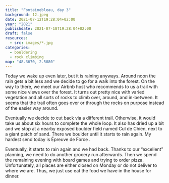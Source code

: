 ```yaml
---
title: "Fontainebleau, day 3"
background: 12.jpeg
date: 2021-07-12T19:28:04+02:00
year: "2021"
publishdate: 2021-07-18T19:28:04+02:00
draft: false
resources:
  - src: images/*.jpg
categories:
  - bouldering
  - rock climbing
map: "48.3670, 2.5080"
---
```


Today we wake up even later, but it is raining anyways. Around noon the rain
gets a bit less and we decide to go for a walk into the forest. On the way to
there, we meet our Airbnb host who recommends to us a trail with some nice views
over the forest. It turns out pretty nice with varied vegetation and all sorts
of rocks to climb over, around, and in-between. It seems that the trail often
goes over or through the rocks on purpose instead of the easier way around.

<!--more-->

<Gallery>
  <Rimg src="26.jpeg" caption="The church in Noisy-sur-École." />
  <Rimg src="2.jpeg" alt="Fontainebleau trail" />
  <Rimg src="3.jpeg" alt="Fontainebleau trail" />
  <Rimg src="4.jpeg" alt="Fontainebleau trail" />
  <Rimg src="5.jpeg" alt="Fontainebleau trail" />
  <Rimg src="6.jpeg" alt="Fontainebleau trail" />
  <Rimg src="7.jpeg" alt="Fontainebleau trail" />
  <Rimg src="8.jpeg" alt="Fontainebleau trail" />
  <Rimg src="9.jpeg" alt="Fontainebleau trail" />
  <Rimg src="10.jpeg" alt="Fontainebleau trail" />
  <Rimg src="11.jpeg" caption="Why is there a fence here?" />
  <Rimg src="12.jpeg" alt="Fontainebleau trail" />
  <Rimg src="13.jpeg" caption="We found a rock with a hole." />
  <Rimg src="14.jpeg" alt="Fontainebleau trail" />
  <Rimg src="15.jpeg" alt="Fontainebleau trail" />
  <Rimg src="16.jpeg" alt="Fontainebleau trail" />
  <Rimg src="19.jpeg" alt="Fontainebleau trail" />
  <Rimg src="20.jpeg" alt="Fontainebleau trail" />
  <Rimg src="21.jpeg" alt="Fontainebleau trail" />
  <Rimg src="22.jpeg" alt="Fontainebleau trail" />
</Gallery>

Eventually we decide to cut back via a different trail. Otherwise, it would take
us about six hours to complete the whole loop. It also has dried up a bit and we
stop at a nearby exposed boulder field named Cul de Chien, next to a giant patch
of sand. There we boulder until it starts to rain again. My hardest send today
is Épreuve de Force <Grade system="Fb" value="5c" />.

<Rimg src="24.jpeg" alt="Cul de Chien" />
<Rimg src="25.jpeg" alt="Cul de Chien" />

Eventually, it starts to rain again and we had back. Thanks to our “excellent”
planning, we need to do another grocery run afterwards. Then we spend the
remaining evening with board games and trying to order pizza. Unfortunately, all
places are either closed on Monday or do not deliver to where we are. Thus, we
just use eat the food we have in the house for dinner.

<Nextday />
